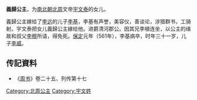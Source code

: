 {{東亞女性歷史人物
| 名稱=義歸公主
| 身份=[[北周|北周]]公主
| 畫像=
| 說明=
| 姓=宇文
| 封爵=[[公主|公主]]
| 位號=
| 封號=義歸公主
| 出生年=
| 婚年=
| 逝世年=
| 同胞姊妹=
| 父親=[[宇文泰|宇文泰]]
| 夫之父=[[李远|李远]]
| 夫=[[李基|李基]]
| 子=[[李威|李威]]
|}}
'''義歸公主'''，为[[南北朝|南北朝]][[北周|北周]]文帝[[宇文泰|宇文泰]]的女儿。
			
義歸公主嫁给了[[李远|李远]]的儿子[[李基|李基]]，李基有声誉，美容仪，善谈论，涉猎群书，工骑射。宇文泰把女儿義歸公主嫁给他。进爵清河郡公。因其兄李植连坐，以公主的缘故和叔父[[李穆|李穆]]所请，得免死。[[保定_(北周)|保定]]元年（561年），李基病卒，时年三十一岁，儿子[[李威|李威]]。

== 传記資料 ==
*《[[周书|周书]]》卷二十五、列传第十七

[[Category:北周公主|Category:北周公主]]
[[Category:宇文姓|Category:宇文姓]]